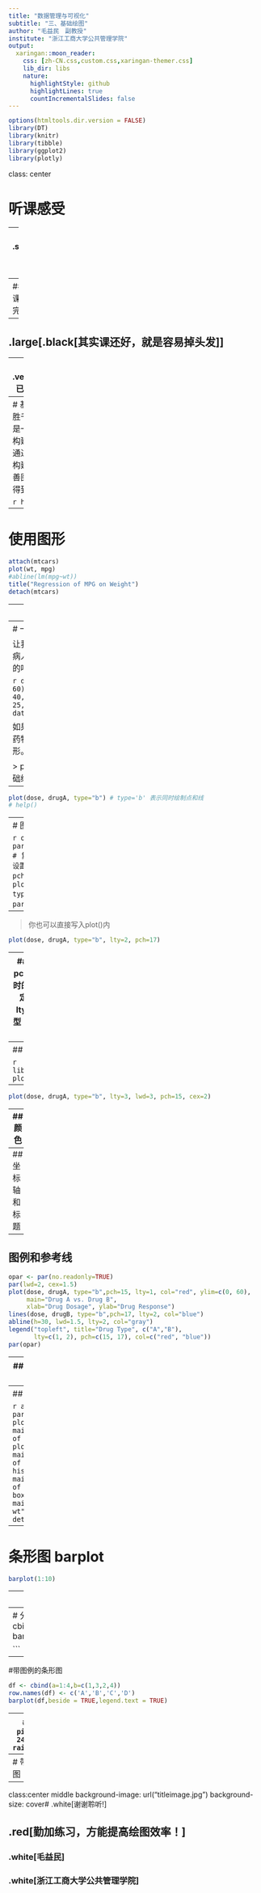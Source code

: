 ```yaml
---
title: "数据管理与可视化"
subtitle: "三、基础绘图"
author: "毛益民　副教授"
institute: "浙江工商大学公共管理学院"
output:
  xaringan::moon_reader:
    css: [zh-CN.css,custom.css,xaringan-themer.css]
    lib_dir: libs
    nature:
      highlightStyle: github
      highlightLines: true
      countIncrementalSlides: false
---
```

```r
options(htmltools.dir.version = FALSE)
library(DT)
library(knitr)
library(tibble)
library(ggplot2)
library(plotly)
```


class: center

# 听课感受

--
## .small[.orange[为什么选了这门课？]]

--
## .blue[自己选的课，含着泪也要上完]

--
## .large[.black[其实课还好，就是容易掉头发]]

--
## .verylarge[.red[我已沉迷于学习！]]


---
# 基础绘图
> 一图胜千言，而R可谓是一个惊艳的图形构建平台。你可以通过逐条输入语句构建图形，逐步完善图形特征，直到得到想要的效果。

```r
head(mtcars)
```

---
# 使用图形

```r
attach(mtcars)
plot(wt, mpg)
#abline(lm(mpg~wt))
title("Regression of MPG on Weight")
detach(mtcars)
```
---
# 使用图形

```r
attach(mtcars)
plot(wt, mpg)
abline(lm(mpg~wt),col='red')
title("Regression of MPG on Weight")
detach(mtcars)
```
---
# 一个简单的例子

让我们虚拟一个数据，它描述了病人对两种药物五个剂量水平上的响应情况。

```r
dose  <- c(20, 30, 40, 45, 60)
drugA <- c(16, 20, 27, 40, 60)
drugB <- c(15, 18, 25, 31, 40)
data.frame(dose,drugA,drugB)
```

如果我们想创建一幅图，来描述药物A的剂量和响应关系的图形。

> plot() 登场。这是一个用于基础绘图的泛型函数。

---

```r
plot(dose, drugA, type="b") # type='b' 表示同时绘制点和线
# help()
```

---
# 图形参数

```r
opar <- par(no.readonly=TRUE) # 复制一份当前的图形参数设置
par(lty=2, pch=17) # 修改参数
plot(dose, drugA, type="b") #绘图
par(opar) #恢复默认设置
```
---

> 你也可以直接写入plot()内

```r
plot(dose, drugA, type="b", lty=2, pch=17)
```

---
## 符号与线条
pch: 指定绘制点时的符号  
cex: 指定符号的大小  
lty: 指定线的类型  
lwd: 指定线的宽度

```r
library(beginr)
plotpch()
```
---
## 符号与线条

```r
library(beginr)
plotlty()
```
---
```r
plot(dose, drugA, type="b", lty=3, lwd=3, pch=15, cex=2)
```

---
## 颜色

```r
# col: 指定颜色
plot(dose, drugA, type="b", lty=3, lwd=3, pch=15, cex=2,col='red')
```

---
## 坐标轴和标题
```r
plot(dose, drugA, type="b",
     col="red", lty=2, pch=2, lwd=2,
     main="Clinical Trials for Drug A", #标题
     sub="This is hypothetical data", # 副标题
     xlab="Dosage", ylab="Drug Response", # x轴标签
     xlim=c(0, 60), ylim=c(0, 65)) #坐标轴的尺度范围
```

---
## 图例和参考线

```r
opar <- par(no.readonly=TRUE)
par(lwd=2, cex=1.5)
plot(dose, drugA, type="b",pch=15, lty=1, col="red", ylim=c(0, 60),
     main="Drug A vs. Drug B",
     xlab="Drug Dosage", ylab="Drug Response")
lines(dose, drugB, type="b",pch=17, lty=2, col="blue")
abline(h=30, lwd=1.5, lty=2, col="gray")
legend("topleft", title="Drug Type", c("A","B"),
       lty=c(1, 2), pch=c(15, 17), col=c("red", "blue"))
par(opar)
```

---
## 五个城市近十年GDP比较

```r
include_graphics('城市gdp比较.png')
```

---
## 图形组合

```r
attach(mtcars)
par(mfrow=c(2,2))
plot(wt,mpg, main="Scatterplot of wt vs. mpg")
plot(wt,disp, main="Scatterplot of wt vs. disp")
hist(wt, main="Histogram of wt")
boxplot(wt, main="Boxplot of wt")
detach(mtcars)
```
---
# 条形图 barplot
```r
barplot(1:10)

```

---
# 堆叠条形图

```r
df <- cbind(a=1:4,b=c(1,3,2,4))
barplot(df[,1:2])
```
---
# 分开的条形图
```r
df <- cbind(a=1:4,b=c(1,3,2,4))
barplot(df,beside = TRUE)

```
---
#带图例的条形图

```r
df <- cbind(a=1:4,b=c(1,3,2,4))
row.names(df) <- c('A','B','C','D')
barplot(df,beside = TRUE,legend.text = TRUE)

```
---
# 饼图
```r
pie(rep(1, 24), col = rainbow(24))
```
---
# 带标签的饼图
```r
pie.sales <- c(0.12, 0.3, 0.26, 0.16, 0.04, 0.12)
names(pie.sales) <- c("Blueberry", "Cherry",
    "Apple", "Boston Cream", "Other", "Vanilla Cream")
pie(pie.sales, col = c("purple", "violetred1", "green3",
                       "cornsilk", "cyan", "white"))
```


---
class:center middle
background-image: url("titleimage.jpg")
background-size: cover# .white[谢谢聆听!]

## .red[勤加练习，方能提高绘图效率！]

### .white[毛益民]
### .white[浙江工商大学公共管理学院]